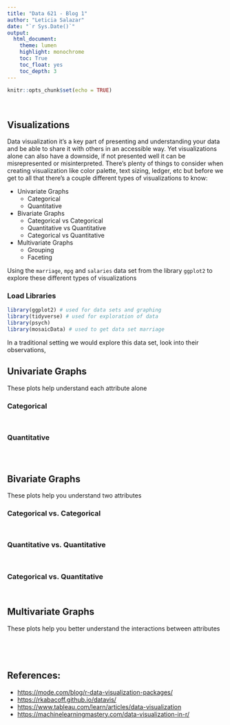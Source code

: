 ```yaml
---
title: "Data 621 - Blog 1"
author: "Leticia Salazar"
date: "`r Sys.Date()`"
output: 
  html_document:
    theme: lumen
    highlight: monochrome
    toc: True
    toc_float: yes
    toc_depth: 3
---
```


```r
knitr::opts_chunk$set(echo = TRUE)
```

$~$

## Visualizations

Data visualization it's a key part of presenting and understanding your data and be able to share it with others in an accessible way. Yet visualizations alone can also have a downside, if not presented well it can be misrepresented or misinterpreted. There's plenty of things to consider when creating visualization like color palette, text sizing, ledger, etc but before we get to all that there's a couple different types of visualizations to know:

-   Univariate Graphs
    -   Categorical
    -   Quantitative
-   Bivariate Graphs
    -   Categorical vs Categorical
    -   Quantitative vs Quantitative
    -   Categorical vs Quantitative
-   Multivariate Graphs
    -   Grouping
    -   Faceting

Using the `marriage`, `mpg` and `salaries` data set from the library `ggplot2` to explore these different types of visualizations

### Load Libraries

```r
library(ggplot2) # used for data sets and graphing
library(tidyverse) # used for exploration of data
library(psych)
library(mosaicData) # used to get data set marriage
```


In a traditional setting we would explore this data set, look into their observations, 


## Univariate Graphs

These plots help understand each attribute alone

### Categorical

```r

```

```r

```

### Quantitative

```r

```

```r

```

```r

```

## Bivariate Graphs

These plots help you understand two attributes

### Categorical vs. Categorical

```r

```

```r

```

### Quantitative vs. Quantitative

```r

```

```r

```

### Categorical vs. Quantitative

```r

```

```r

```

## Multivariate Graphs

These plots help you better understand the interactions between attributes

```r

```

```r

```

$~$

## References:

-   <https://mode.com/blog/r-data-visualization-packages/>
-   <https://rkabacoff.github.io/datavis/>
-   <https://www.tableau.com/learn/articles/data-visualization>
-   <https://machinelearningmastery.com/data-visualization-in-r/>
